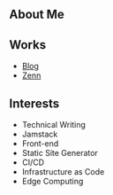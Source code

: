 
## About Me

<Bio />

## Works

- [Blog](https://blog.chick-p.work)
- [Zenn](https://zenn.dev/chick_p)

## Interests

- Technical Writing
- Jamstack
- Front-end
- Static Site Generator
- CI/CD
- Infrastructure as Code
- Edge Computing
